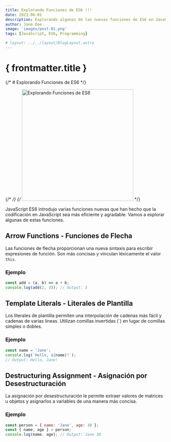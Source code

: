 ```yaml
---
title: Explorando Funciones de ES6 !!!
date: 2023-06-01
description: Explorando algunas de las nuevas funciones de ES6 en JavaScript.
author: Jane Doe
image: 'images/post-01.png'
tags: [JavaScript, ES6, Programming]

# layout: ../../layout/BlogLayout.astro
---
```


# { frontmatter.title }

{/* # Explorando Funciones de ES6 */}

{/* <!-- Mostrar imagen --> */}
{/* <img src="/assets/images/post-01.png" width="350" alt="Explorando Funciones de ES6" /> */}

JavaScript ES6 introdujo varias funciones nuevas que han hecho que la codificación en JavaScript sea más eficiente y agradable. Vamos a explorar algunas de estas funciones.

## Arrow Functions - Funciones de Flecha

Las funciones de flecha proporcionan una nueva sintaxis para escribir expresiones de función. Son más concisas y vinculan léxicamente el valor `this`.

### Ejemplo

```javascript
const add = (a, b) => a + b;
console.log(add(2, 3)); // Output: 5
```

## Template Literals - Literales de Plantilla

Los literales de plantilla permiten una interpolación de cadenas más fácil y cadenas de varias líneas. Utilizan comillas invertidas (\`) en lugar de comillas simples o dobles.

### Ejemplo

```javascript
const name = 'Jane';
console.log(`Hello, ${name}!`);
// Output: Hello, Jane!
```

## Destructuring Assignment - Asignación por Desestructuración

La asignación por desestructuración le permite extraer valores de matrices u objetos y asignarlos a variables de una manera más concisa.

### Ejemplo

```javascript
const person = { name: 'Jane', age: 30 };
const { name, age } = person;
console.log(name, age); // Output: Jane 30
```
